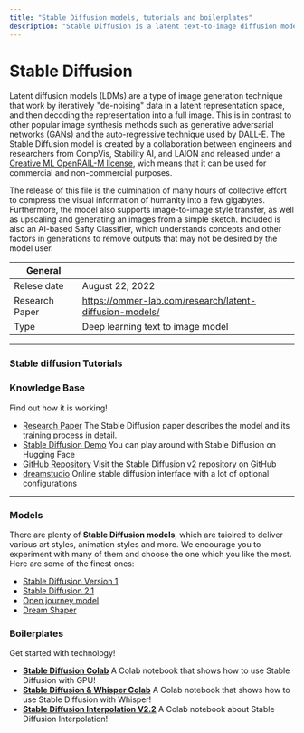 ```yaml
---
title: "Stable Diffusion models, tutorials and boilerplates" 
description: "Stable Diffusion is a latent text-to-image diffusion model capable of generating stylized and photo-realistic images. It is pre-trained on a subset of of the LAION-5B dataset and the model can be run at home on a consumer grade graphics card so everyone can create stunning art within seconds."
---
```


# Stable Diffusion

Latent diffusion models (LDMs) are a type of image generation technique that work by iteratively "de-noising"
data in a latent representation space, and then decoding the representation into a full image. This is in contrast
to other popular image synthesis methods such as generative adversarial networks (GANs) and the auto-regressive technique
used by DALL-E. The Stable Diffusion model is created by a collaboration between engineers and researchers from CompVis,
Stability AI, and LAION and released under
a [Creative ML OpenRAIL-M license](https://huggingface.co/spaces/CompVis/stable-diffusion-license), wich means that
it can be used for commercial and non-commercial purposes. 

The release of this file is the culmination of many hours
of collective effort to compress the visual information of humanity into a few gigabytes. Furthermore, the model
also supports image-to-image style transfer, as well as upscaling and generating an images from a simple sketch.
Included is also an AI-based Safty Classifier, which understands concepts and other factors in generations to
remove outputs that may not be desired by the model user.

| General        |                                                                                            |
| -------------- | ------------------------------------------------------------------------------------------ |
| Relese date    | August 22, 2022                                                                            |                                                     |
| Research Paper | https://ommer-lab.com/research/latent-diffusion-models/                                    |
| Type           | Deep learning text to image model                                                          |

---

### Stable diffusion Tutorials

<TechTutorials/>

### Knowledge Base

Find out how it is working!

- [Research Paper](https://ommer-lab.com/research/latent-diffusion-models/) The Stable Diffusion paper describes the model and its training process in detail.
- [Stable Diffusion Demo](https://huggingface.co/spaces/stabilityai/stable-diffusion) You can play around with Stable Diffusion on Hugging Face
- [GitHub Repository](https://github.com/Stability-AI/stablediffusion) Visit the Stable Diffusion v2 repository on GitHub
- [dreamstudio](https://beta.dreamstudio.ai/) Online stable diffusion interface with a lot of optional configurations

---

### Models

There are plenty of **Stable Diffusion models**, which are taiolred to deliver various art styles, animation styles and more. We encourage you to experiment with many of them and choose the one which you like the most. Here are some of the finest ones:

- [Stable Diffusion Version 1](https://huggingface.co/CompVis/stable-diffusion)
- [Stable Diffusion 2.1](https://huggingface.co/stabilityai/stable-diffusion-2-1)
- [Open journey model](https://huggingface.co/prompthero/openjourney)
- [Dream Shaper](https://civitai.com/models/4384/dreamshaper)

### Boilerplates

Get started with technology!

- **[Stable Diffusion Colab](https://colab.research.google.com/github/huggingface/notebooks/blob/main/diffusers/stable_diffusion.ipynb)** A Colab notebook that shows how to use Stable Diffusion with GPU!
- **[Stable Diffusion & Whisper Colab](https://colab.research.google.com/drive/1Qy_Ihe_XFUW5bYfSqY-scHZ6-o7t7O5Z?usp=sharing)** A Colab notebook that shows how to use Stable Diffusion with Whisper!
- **[Stable Diffusion Interpolation V2.2](https://colab.research.google.com/drive/1EHZtFjQoRr-bns1It5mTcOVyZzZD9bBc?usp=sharing)** A Colab notebook about Stable Diffusion Interpolation!
